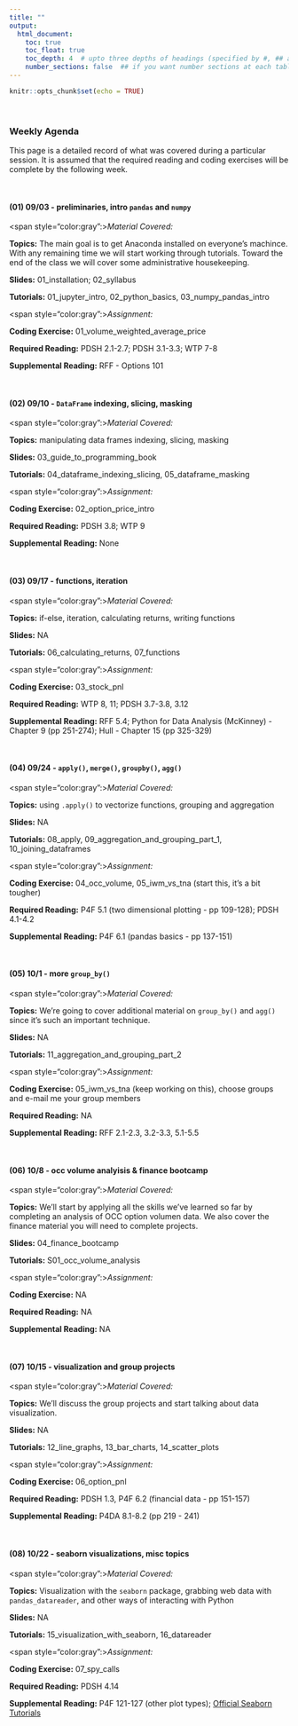 ```yaml
---
title: ""
output:
  html_document:
    toc: true
    toc_float: true
    toc_depth: 4  # upto three depths of headings (specified by #, ## and ###)
    number_sections: false  ## if you want number sections at each table header
---
```


```r
knitr::opts_chunk$set(echo = TRUE)
```

&nbsp;

### **Weekly Agenda**

This page is a detailed record of what was covered during a particular session.  It is assumed that the required reading and coding exercises will be complete by the following week. 

&nbsp;


#### (01) 09/03 - preliminaries, intro `pandas` and `numpy`

<span style="color:gray":>*Material Covered:*</span> 

**Topics:** The main goal is to get Anaconda installed on everyone's machince.  With any remaining time we will start working through tutorials.  Toward the end of the class we will cover some administrative housekeeping.

**Slides:** 01_installation; 02_syllabus

**Tutorials:** 01_jupyter_intro, 02_python_basics, 03_numpy_pandas_intro

<span style="color:gray":>*Assignment:*</span> 

**Coding Exercise:** 01_volume_weighted_average_price

**Required Reading:** PDSH 2.1-2.7; PDSH 3.1-3.3; WTP 7-8

**Supplemental Reading:** RFF - Options 101


&nbsp;

#### (02) 09/10 - `DataFrame` indexing, slicing, masking


<span style="color:gray":>*Material Covered:*</span>

**Topics:** manipulating data frames indexing, slicing, masking

**Slides:** 03_guide_to_programming_book

**Tutorials:** 04_dataframe_indexing_slicing, 05_dataframe_masking

<span style="color:gray":>*Assignment:*</span>

**Coding Exercise:** 02_option_price_intro

**Required Reading:** PDSH 3.8; WTP 9

**Supplemental Reading:** None

&nbsp;


#### (03) 09/17 - functions, iteration


<span style="color:gray":>*Material Covered:*</span>

**Topics:** if-else, iteration, calculating returns, writing functions

**Slides:** NA

**Tutorials:** 06_calculating_returns, 07_functions

<span style="color:gray":>*Assignment:*</span>

**Coding Exercise:** 03_stock_pnl

**Required Reading:** WTP 8, 11; PDSH 3.7-3.8, 3.12

**Supplemental Reading:** RFF 5.4; Python for Data Analysis (McKinney) - Chapter 9 (pp 251-274); Hull - Chapter 15 (pp 325-329)

&nbsp;


#### (04) 09/24 - `apply()`, `merge()`, `groupby()`, `agg()`


<span style="color:gray":>*Material Covered:*</span>

**Topics:** using `.apply()` to vectorize functions, grouping and aggregation

**Slides:** NA

**Tutorials:** 08_apply, 09_aggregation_and_grouping_part_1, 10_joining_dataframes

<span style="color:gray":>*Assignment:*</span>

**Coding Exercise:** 04_occ_volume, 05_iwm_vs_tna (start this, it's a bit tougher)

**Required Reading:** P4F 5.1 (two dimensional plotting - pp 109-128); PDSH 4.1-4.2

**Supplemental Reading:** P4F 6.1 (pandas basics - pp 137-151)


&nbsp;



#### (05) 10/1 - more `group_by()`


<span style="color:gray":>*Material Covered:*</span>

**Topics:** We're going to cover additional material on `group_by()` and `agg()` since it's such an important technique. 

**Slides:** NA

**Tutorials:** 11_aggregation_and_grouping_part_2 

<span style="color:gray":>*Assignment:*</span>

**Coding Exercise:** 05_iwm_vs_tna (keep working on this), choose groups and e-mail me your group members

**Required Reading:** NA

**Supplemental Reading:** RFF 2.1-2.3, 3.2-3.3, 5.1-5.5


&nbsp;


#### (06) 10/8 - occ volume analyisis & finance bootcamp


<span style="color:gray":>*Material Covered:*</span>

**Topics:** We'll start by applying all the skills we've learned so far by completing an analysis of OCC option volumen data.  We also cover the finance material you will need to complete projects.

**Slides:** 04_finance_bootcamp

**Tutorials:** S01_occ_volume_analysis

<span style="color:gray":>*Assignment:*</span>

**Coding Exercise:** NA

**Required Reading:** NA

**Supplemental Reading:** NA

&nbsp;


#### (07) 10/15 - visualization and group projects


<span style="color:gray":>*Material Covered:*</span>

**Topics:** We'll discuss the group projects and start talking about data visualization.

**Slides:** NA

**Tutorials:** 12_line_graphs, 13_bar_charts, 14_scatter_plots   

<span style="color:gray":>*Assignment:*</span>

**Coding Exercise:** 06_option_pnl

**Required Reading:** PDSH 1.3, P4F 6.2 (financial data - pp 151-157)

**Supplemental Reading:** P4DA 8.1-8.2 (pp 219 - 241)

&nbsp;


#### (08) 10/22 - seaborn visualizations, misc topics


<span style="color:gray":>*Material Covered:*</span>

**Topics:** Visualization with the `seaborn` package, grabbing web data with `pandas_datareader`, and other ways of interacting with Python

**Slides:** NA

**Tutorials:** 15_visualization_with_seaborn, 16_datareader

<span style="color:gray":>*Assignment:*</span>

**Coding Exercise:** 07_spy_calls

**Required Reading:** PDSH 4.14

**Supplemental Reading:** P4F 121-127 (other plot types); [Official Seaborn Tutorials](https://seaborn.pydata.org/tutorial.html)

<!-- &nbsp; -->


<!-- #### (08) 03/19 - spring break, no class -->

<!-- &nbsp; -->

<!-- #### (09) 03/26 - additional data analysis topics -->


<!-- <span style="color:gray":>*Material Covered:*</span>  -->

<!-- **Topics:** discuss the analysis project, simulation, set up VS Code -->

<!-- **Slides:** NA -->

<!-- **Tutorials:** 17_simulation -->

<!-- <span style="color:gray":>*Assignment:*</span>  -->

<!-- **Coding Exercise:** NA -->

<!-- **Required Reading:** NA  -->

<!-- **Supplemental Reading:** P4F pp 59-68 (Monte Carlo Simulation); P4F pp 266-287 (Random Generation) -->


<!-- &nbsp; -->

<!-- #### (10) 04/02 - python, ipython, and jupyter -->


<!-- <span style="color:gray":>*Material Covered:*</span>  -->

<!-- **Topics:** discuss the history of IPython and the Jupyter Project -->

<!-- **Slides:** 05_python_ipython_jupyter -->

<!-- **Tutorials:** 18_simulation; package/01_hello_world; package/02_backtest_py_dev; package/03_toy_wrangler -->

<!-- <span style="color:gray":>*Assignment:*</span>  -->

<!-- **Coding Exercise:** NA -->

<!-- **Required Reading:** PDSH Chapter 1  -->

<!-- **Supplemental Reading:** [Real Python Packages Tutorial](https://realpython.com/python-modules-packages/); [IPython or Jupyter?](https://www.datacamp.com/community/blog/ipython-jupyter) -->




<!-- &nbsp; -->

<!-- #### (11) 04/09 - regression and `sklearn` -->


<!-- <span style="color:gray":>*Material Covered:*</span>  -->

<!-- **Topics:** regression as an introduction to machine learning with `sklearn` -->

<!-- **Slides:** NA -->

<!-- **Tutorials:** 19_regression -->

<!-- <span style="color:gray":>*Assignment:*</span>  -->

<!-- **Coding Exercise:** 08_regression_on_EWZ -->

<!-- **Required Reading:** PDSH 5.1-5.4, 5.6  -->

<!-- **Supplemental Reading:** NA -->


<!-- &nbsp; -->

<!-- #### (12) 04/16 - k nearest neighbors -->


<!-- <span style="color:gray":>*Material Covered:*</span>  -->

<!-- **Topics:** classification with k-nearest-neighbors -->

<!-- **Slides:** NA -->

<!-- **Tutorials:** 20_k_nearest_neighbors -->

<!-- <span style="color:gray":>*Assignment:*</span>  -->

<!-- **Coding Exercise:** 09_knn_on_vix -->

<!-- **Required Reading:** PDSH 5.4  -->

<!-- **Supplemental Reading:** NA -->


<!-- &nbsp; -->

<!-- #### (13) 04/23 - principal components analysis -->


<!-- <span style="color:gray":>*Material Covered:*</span>  -->

<!-- **Topics:** wrap-up knn and then discuss PCA -->

<!-- **Slides:** NA -->

<!-- **Tutorials:** 21_pca -->

<!-- <span style="color:gray":>*Assignment:*</span>  -->

<!-- **Coding Exercise:** 10_sector_pca -->

<!-- **Required Reading:** PDSH 5.9  -->

<!-- **Supplemental Reading:** NA -->


<!-- &nbsp; -->

<!-- #### (14) 04/30 - TBD -->


<!-- <span style="color:gray":>*Material Covered:*</span>  -->

<!-- **Topics:** Review and discussion of all topics covered over the semester.  -->

<!-- **Slides:** 06_class_wrap_up -->

<!-- **Tutorials:** NA -->

<!-- <span style="color:gray":>*Assignment:*</span>  -->

<!-- **Coding Exercise:** NA -->

<!-- **Required Reading:** NA -->

<!-- **Supplemental Reading:** NA -->


